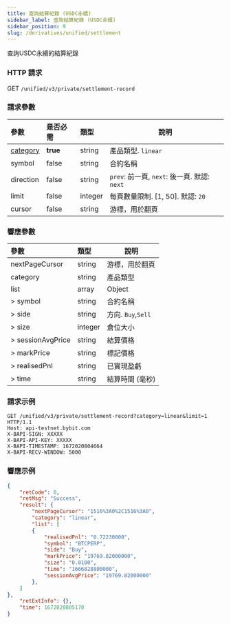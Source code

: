 ```yaml
---
title: 查詢結算紀錄 (USDC永續)
sidebar_label: 查詢結算紀錄 (USDC永續)
sidebar_position: 9
slug: /derivatives/unified/settlement
---
```


查詢USDC永續的結算紀錄

### HTTP 請求
GET `/unified/v3/private/settlement-record`

### 請求參數
| 參數 | 是否必需 | 類型 | 說明|
|:----- |:-------|:-----|------ |
|[category](../enum#category) |**true** |string |產品類型. `linear` |
|symbol |false |string |合約名稱 |
|direction |false |string |`prev`: 前一頁, `next`: 後一頁. 默認: `next`|
|limit |false |integer |每頁數量限制. [1, 50]. 默認: `20`|
|cursor |false |string |游標，用於翻頁|

### 響應參數
| 參數 | 類型 | 說明|
|:----- |:-----|----- |
|nextPageCursor |string |游標，用於翻頁 |
|category |string |產品類型|
|list |array |Object |
|> symbol |string |合約名稱 |
|> side |string |方向. `Buy`,`Sell` |
|> size |integer |倉位大小 |
|> sessionAvgPrice |string |結算價格 |
|> markPrice |string |標記價格 |
|> realisedPnl |string |已實現盈虧 |
|> time |string |結算時間 (毫秒) |

### 請求示例

<Tabs>
<TabItem value="console" label="Console">

```http
GET /unified/v3/private/settlement-record?category=linear&limit=1 HTTP/1.1
Host: api-testnet.bybit.com
X-BAPI-SIGN: XXXXX
X-BAPI-API-KEY: XXXXX
X-BAPI-TIMESTAMP: 1672020804664
X-BAPI-RECV-WINDOW: 5000
```

</TabItem>
</Tabs>

### 響應示例

<Tabs>
<TabItem value="js linear" label="linear">

```json
{
    "retCode": 0,
    "retMsg": "Success",
    "result": {
        "nextPageCursor": "1516%3A0%2C1516%3A0",
        "category": "linear",
        "list": [
        {
            "realisedPnl": "0.72230000",
            "symbol": "BTCPERP",
            "side": "Buy",
            "markPrice": "19769.82000000",
            "size": "0.0100",
            "time": "1666828800000",
            "sessionAvgPrice": "19769.82000000"
        },
    ]
},
    "retExtInfo": {},
    "time": 1672020805170
}
```
</TabItem>
</Tabs>